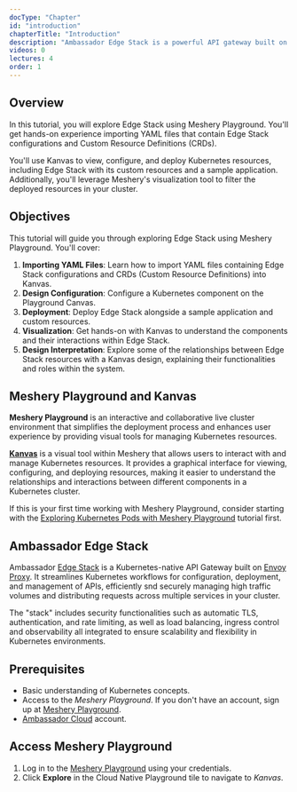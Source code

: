 ```yaml
---
docType: "Chapter"
id: "introduction"
chapterTitle: "Introduction"
description: "Ambassador Edge Stack is a powerful API gateway built on Envoy Proxy. It simplifies the configuration, deployment, and management of APIs in Kubernetes environments. With features like automatic TLS, authentication, rate limiting, load balancing, and observability, Ambassador Edge Stack ensures scalability and flexibility for high traffic volumes and distributed requests across multiple services in your cluster."
videos: 0
lectures: 4
order: 1
---
```


<ChapterStyle>

<h2 class="chapter-sub-heading">Overview</h2>

In this tutorial, you will explore Edge Stack using Meshery Playground. You'll get hands-on experience importing YAML files that contain Edge Stack configurations and Custom Resource Definitions (CRDs).

You'll use Kanvas to view, configure, and deploy Kubernetes resources, including Edge Stack with its custom resources and a sample application. Additionally, you'll leverage Meshery's visualization tool to filter the deployed resources in your cluster.

<h2 class="chapter-sub-heading">Objectives</h2>

This tutorial will guide you through exploring Edge Stack using Meshery Playground. You'll cover:

1. **Importing YAML Files**: Learn how to import YAML files containing Edge Stack configurations and CRDs (Custom Resource Definitions) into Kanvas.
2. **Design Configuration**: Configure a Kubernetes component on the Playground Canvas.
3. **Deployment**: Deploy Edge Stack alongside a sample application and custom resources.
4. **Visualization**: Get hands-on with Kanvas to understand the components and their interactions within Edge Stack.
5. **Design Interpretation**: Explore some of the relationships between Edge Stack resources with a Kanvas design, explaining their functionalities and roles within the system.

<h2 class="chapter-sub-heading">Meshery Playground and Kanvas</h2>

**Meshery Playground** is an interactive and collaborative live cluster environment that simplifies
the deployment process and enhances user experience by providing visual tools for managing
Kubernetes resources.

[**Kanvas**](https://docs.layer5.io/kanvas/) is a visual tool within Meshery that allows users to interact with and manage Kubernetes resources. It provides a graphical interface for viewing, configuring, and deploying resources, making it easier to understand the relationships and interactions between different components in a Kubernetes cluster.

If this is your first time working with Meshery Playground, consider starting with the [Exploring Kubernetes Pods with Meshery Playground](https://docs.meshery.io/guides/tutorials/kubernetes-pods) tutorial first.

<h2 class="chapter-sub-heading">Ambassador Edge Stack</h2>

Ambassador [Edge Stack](https://www.getambassador.io/products/edge-stack/api-gateway) is a Kubernetes-native API Gateway built on [Envoy Proxy](https://www.envoyproxy.io/). It streamlines Kubernetes workflows for configuration, deployment, and management of APIs, efficiently snd securely managing high traffic volumes and distributing requests across multiple services in your cluster.

The "stack" includes security functionalities such as automatic TLS, authentication, and rate limiting, as well as load balancing, ingress control and observability all integrated to ensure scalability and flexibility in Kubernetes environments.

<h2 class="chapter-sub-heading">Prerequisites</h2>

- Basic understanding of Kubernetes concepts.
- Access to the _Meshery Playground_. If you don't have an account, sign up at [Meshery Playground](https://play.meshery.io/).
- [Ambassador Cloud](https://www.getambassador.io/solutions/ambassador-cloud) account.

<h2 class="chapter-sub-heading">Access Meshery Playground</h2>

1. Log in to the [Meshery Playground](https://meshery.layer5.io/) using your credentials.
2. Click **Explore** in the Cloud Native Playground tile to navigate to _Kanvas_.

<main>
<MesheryDesignEmbed
  style={{ border: "1px solid #eee" }}
  embedId="embedded-design-d429e684-c42a-4c14-816b-b4dddb4b6d40"
  embedScriptSrc="/embed-test/embedded-design-edge-stack.js"
/>
</main>
</ChapterStyle>
